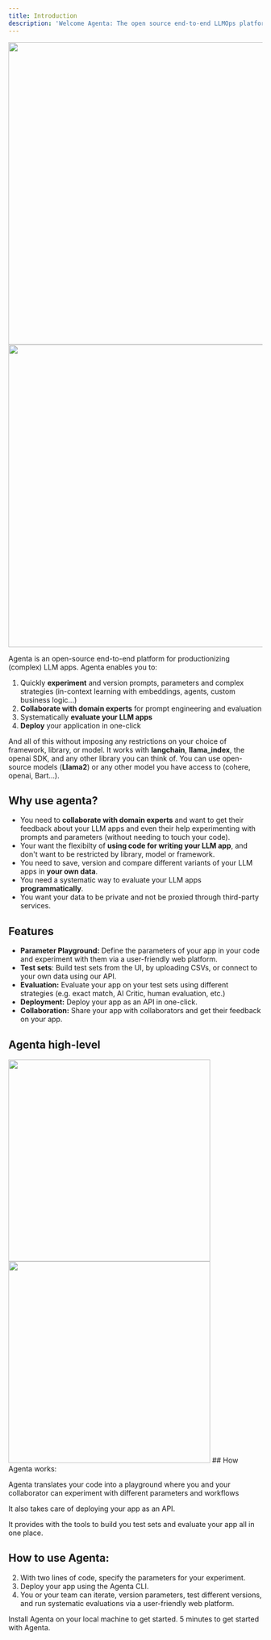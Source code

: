```yaml
---
title: Introduction
description: 'Welcome Agenta: The open source end-to-end LLMOps platform.'
---
```

<img className="dark:hidden" height="600" src="images/agenta_mockup_whitebg.png" />
<img className="light:hidden" height="600" src="images/agenta_mockup_blackbg.png" />

Agenta is an open-source end-to-end platform for productionizing (complex) LLM apps. Agenta enables you to:

1. Quickly **experiment** and version prompts, parameters and complex strategies (in-context learning with embeddings, agents, custom business logic...) 
2. **Collaborate with domain experts** for prompt engineering and evaluation
3. Systematically **evaluate your LLM apps**
4. **Deploy** your application in one-click

And all of this without imposing any restrictions on your choice of framework, library, or model. It works with **langchain**, **llama_index**, the openai SDK, and any other library you can think of. You can use open-source models (**Llama2**) or any other model you have access to (cohere, openai, Bart...).

## Why use agenta?
- You need to **collaborate with domain experts** and want to get their feedback about your LLM apps and even their help experimenting with prompts and parameters (without needing to touch your code).
- Your want the flexibilty of **using code for writing your LLM app**, and don't want to be restricted by library, model or framework. 
- You need to save, version and compare different variants of your LLM apps in **your own data**.
- You need a systematic way to evaluate your LLM apps **programmatically**.
- You want your data to be private and not be proxied through third-party services.

## Features
- **Parameter Playground:** Define the parameters of your app in your code and experiment with them via a user-friendly web platform.
- **Test sets**: Build test sets from the UI, by uploading CSVs, or connect to your own data using our API.
- **Evaluation:** Evaluate your app on your test sets using different strategies (e.g. exact match, AI Critic, human evaluation, etc.)
- **Deployment:** Deploy your app as an API in one-click.
- **Collaboration:** Share your app with collaborators and get their feedback on your app.

## Agenta high-level 

<img height="400" src="images/agenta_highlevel.png" />
<img height="400" src="images/agenta_archi.png" />
## How Agenta works:


Agenta translates your code into a playground where you and your collaborator can experiment with different parameters and workflows

It also takes care of deploying your app as an API.

It provides with the tools to build you test sets and evaluate your app all in one place.

## How to use Agenta:

2. With two lines of code, specify the parameters for your experiment.
3. Deploy your app using the Agenta CLI.
4. You or your team can iterate, version parameters, test different versions, and run systematic evaluations via a user-friendly web platform.



<CardGroup cols={2}>
  <Card
    title="Installation"
    icon="screwdriver-wrench"
    href="installation"
  >
    Install Agenta on your local machine to get started.
  </Card>
  <Card
    title="Getting Started"
    icon="stars"
    href="getting-started"
  >
    5 minutes to get started with Agenta.
  </Card>
</CardGroup>

